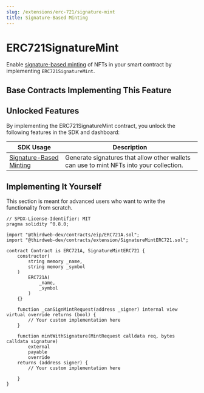 ```yaml
---
slug: /extensions/erc-721/signature-mint
title: Signature-Based Minting
---
```



# ERC721SignatureMint

Enable [signature-based minting](/sdk/advanced-features/on-demand-minting) of NFTs in your smart contract by implementing `ERC721SignatureMint`.

## Base Contracts Implementing This Feature

<div className="row" style={{ marginBottom: 24 }}>
  <div className="col col--6" style={{ padding: 8 }}>
    <QuickstartCard
      name="ERC721 Signature Mint Base Contract"
      link="/extensions/base-contracts/erc-721/erc721signaturemint"
      image="/assets/icons/general.png"
    />
  </div>
</div>

## Unlocked Features

By implementing the ERC721SignatureMint contract, you unlock the following features in the SDK and dashboard:

| SDK Usage                                                                             | Description                                                                             |
| ------------------------------------------------------------------------------------- | --------------------------------------------------------------------------------------- |
| [Signature-Based Minting](/sdk/interacting-with-contracts/erc721/ERC721SignatureMint) | Generate signatures that allow other wallets can use to mint NFTs into your collection. |

## Implementing It Yourself

This section is meant for advanced users who want to write the functionality from scratch.

```solidity
// SPDX-License-Identifier: MIT
pragma solidity ^0.8.0;

import "@thirdweb-dev/contracts/eip/ERC721A.sol";
import "@thirdweb-dev/contracts/extension/SignatureMintERC721.sol";

contract Contract is ERC721A, SignatureMintERC721 {
    constructor(
        string memory _name,
        string memory _symbol
    )
        ERC721A(
            _name,
            _symbol
        )
    {}

    function _canSignMintRequest(address _signer) internal view virtual override returns (bool) {
        // Your custom implementation here
    }

    function mintWithSignature(MintRequest calldata req, bytes calldata signature)
        external
        payable
        override
    returns (address signer) {
        // Your custom implementation here

    }
}
```
